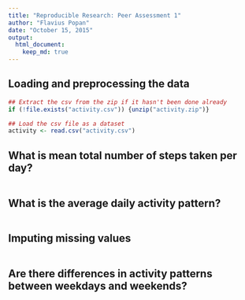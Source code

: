 ```yaml
---
title: "Reproducible Research: Peer Assessment 1"
author: "Flavius Popan"
date: "October 15, 2015"
output: 
  html_document:
    keep_md: true
---
```



## Loading and preprocessing the data
```r
## Extract the csv from the zip if it hasn't been done already
if (!file.exists("activity.csv")) {unzip("activity.zip")}

## Load the csv file as a dataset
activity <- read.csv("activity.csv")
```


## What is mean total number of steps taken per day?
```r

```


## What is the average daily activity pattern?
```r

```


## Imputing missing values
```r

```


## Are there differences in activity patterns between weekdays and weekends?
```r

```
